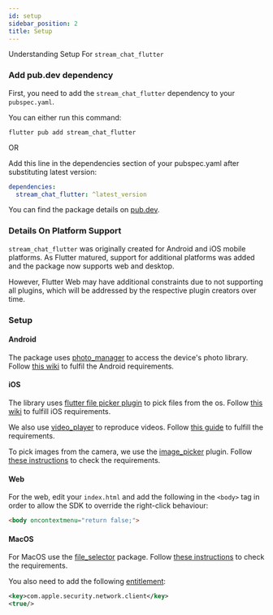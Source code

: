 ```yaml
---
id: setup
sidebar_position: 2
title: Setup
---
```


Understanding Setup For `stream_chat_flutter`

### Add pub.dev dependency

First, you need to add the `stream_chat_flutter` dependency to your `pubspec.yaml`.

You can either run this command:

```shell
flutter pub add stream_chat_flutter
```

OR

Add this line in the dependencies section of your pubspec.yaml after substituting latest version:

```yaml
dependencies:
  stream_chat_flutter: ^latest_version
```

You can find the package details on [pub.dev](https://pub.dev/packages/stream_chat_flutter).

### Details On Platform Support

`stream_chat_flutter` was originally created for Android and iOS mobile platforms. As Flutter matured,
support for additional platforms was added and the package now supports web and desktop.

However, Flutter Web may have additional constraints due to not supporting all plugins,
which will be addressed by the respective plugin creators over time.

### Setup
#### Android

The package uses [photo_manager](https://pub.dev/packages/photo_manager) to access the device's photo library.
Follow [this wiki](https://pub.dev/packages/photo_manager#android-10-q-29) to fulfil the Android requirements.

#### iOS

The library uses [flutter file picker plugin](https://github.com/miguelpruivo/flutter_file_picker) to pick
files from the os.
Follow [this wiki](https://github.com/miguelpruivo/flutter_file_picker/wiki/Setup#ios) to fulfill iOS requirements.

We also use [video_player](https://pub.dev/packages/video_player) to reproduce videos. Follow [this guide](https://pub.dev/packages/video_player#installation) to fulfill the requirements.

To pick images from the camera, we use the [image_picker](https://pub.dev/packages/image_picker) plugin.
Follow [these instructions](https://pub.dev/packages/image_picker#ios) to check the requirements.

#### Web

For the web, edit your `index.html` and add the following in the `<body>` tag in order to allow the SDK to override the right-click behaviour:

```html
<body oncontextmenu="return false;">
```

#### MacOS

For MacOS use the [file_selector](https://pub.dev/packages/file_selector#macos) package.
Follow [these instructions](https://pub.dev/packages/file_selector#macos) to check the requirements.

You also need to add the following [entitlement](https://docs.flutter.dev/development/platform-integration/desktop#entitlements-and-the-app-sandbox):

```xml
<key>com.apple.security.network.client</key>
<true/>
```